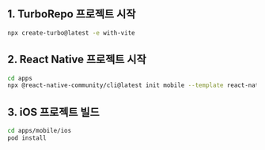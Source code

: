 
## 1. TurboRepo 프로젝트 시작

```sh
npx create-turbo@latest -e with-vite
```

## 2. React Native 프로젝트 시작

```sh
cd apps
npx @react-native-community/cli@latest init mobile --template react-native-template-typescript@latest
```

## 3. iOS 프로젝트 빌드
```sh
cd apps/mobile/ios
pod install
```